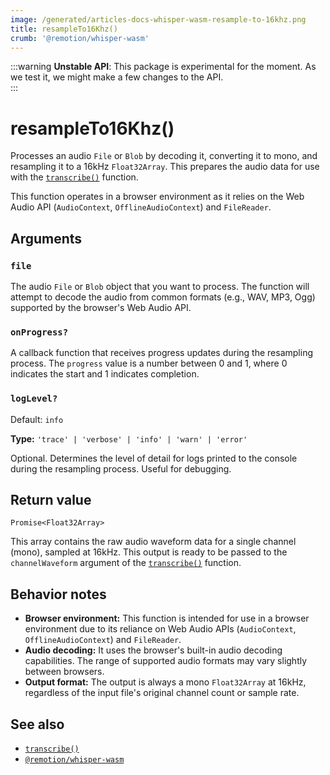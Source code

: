 ```yaml
---
image: /generated/articles-docs-whisper-wasm-resample-to-16khz.png
title: resampleTo16Khz()
crumb: '@remotion/whisper-wasm'
---
```


:::warning
**Unstable API**: This package is experimental for the moment. As we test it, we might make a few changes to the API.  
:::

# resampleTo16Khz()

Processes an audio `File` or `Blob` by decoding it, converting it to mono, and resampling it to a 16kHz `Float32Array`. This prepares the audio data for use with the [`transcribe()`](/docs/whisper-wasm/transcribe) function.

This function operates in a browser environment as it relies on the Web Audio API (`AudioContext`, `OfflineAudioContext`) and `FileReader`.

## Arguments

### `file`

The audio `File` or `Blob` object that you want to process. The function will attempt to decode the audio from common formats (e.g., WAV, MP3, Ogg) supported by the browser's Web Audio API.

### `onProgress?`

A callback function that receives progress updates during the resampling process. The `progress` value is a number between 0 and 1, where 0 indicates the start and 1 indicates completion.

### `logLevel?`

Default: `info`

**Type:** `'trace' | 'verbose' | 'info' | 'warn' | 'error'`

Optional. Determines the level of detail for logs printed to the console during the resampling process. Useful for debugging.

## Return value

`Promise<Float32Array>`

This array contains the raw audio waveform data for a single channel (mono), sampled at 16kHz. This output is ready to be passed to the `channelWaveform` argument of the [`transcribe()`](/docs/whisper-wasm/transcribe) function.

## Behavior notes

- **Browser environment:** This function is intended for use in a browser environment due to its reliance on Web Audio APIs (`AudioContext`, `OfflineAudioContext`) and `FileReader`.
- **Audio decoding:** It uses the browser's built-in audio decoding capabilities. The range of supported audio formats may vary slightly between browsers.
- **Output format:** The output is always a mono `Float32Array` at 16kHz, regardless of the input file's original channel count or sample rate.

## See also

- [`transcribe()`](/docs/whisper-wasm/transcribe)
- [`@remotion/whisper-wasm`](/docs/whisper-wasm)
